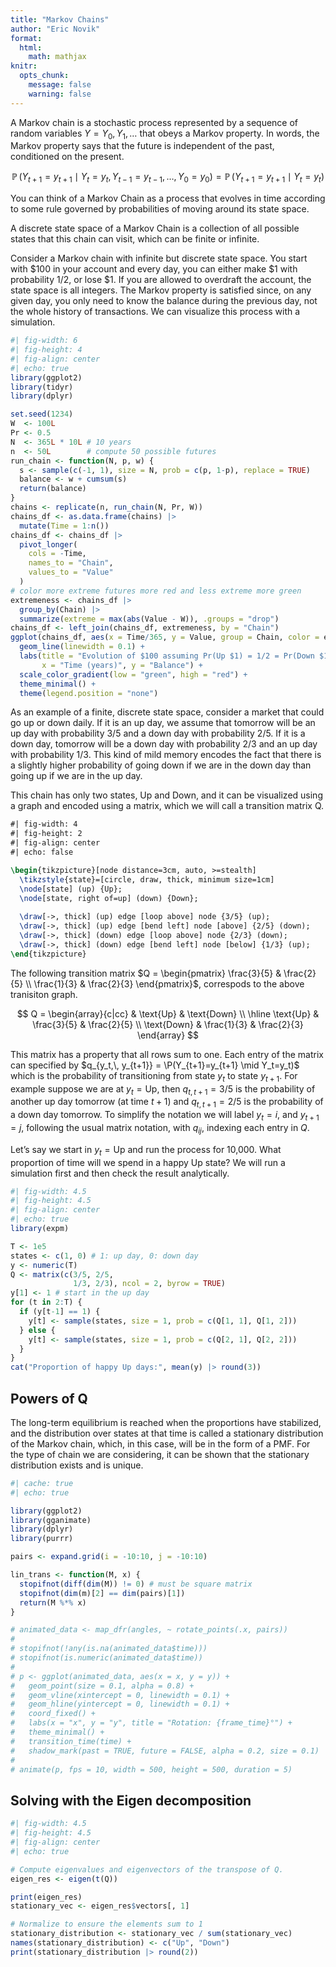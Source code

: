 ```yaml
---
title: "Markov Chains"
author: "Eric Novik"
format: 
  html:
    math: mathjax
knitr:
  opts_chunk:
    message: false
    warning: false
---
```


A Markov chain is a stochastic process represented by a sequence of random variables $Y = Y_0, Y_1, \dots$ that obeys a Markov property. In words, the Markov property says that the future is independent of the past, conditioned on the present. 

$$
\DeclareMathOperator{\E}{\mathbb{E}}
\DeclareMathOperator{\P}{\mathbb{P}}
\DeclareMathOperator{\V}{\mathbb{V}}
\DeclareMathOperator{\L}{\mathcal{L}}
\DeclareMathOperator{\I}{\text{I}}
\DeclareMathOperator*{\argmax}{arg\,max}
\DeclareMathOperator*{\argmin}{arg\,min}
\P(Y_{t+1}=y_{t+1} \mid Y_t=y_t, Y_{t-1}=y_{t-1}, \dots, Y_0=y_0) = \P(Y_{t+1}=y_{t+1} \mid Y_t=y_t)
$$

You can think of a Markov Chain as a process that evolves in time according to some rule governed by probabilities of moving around its state space.

A discrete state space of a Markov Chain is a collection of all possible states that this chain can visit, which can be finite or infinite. 

Consider a Markov chain with infinite but discrete state space. You start with \$100 in your account and every day, you can either make \$1 with probability $1/2$, or lose $1. If you are allowed to overdraft the account, the state space is all integers. The Markov property is satisfied since, on any given day, you only need to know the balance during the previous day, not the whole history of transactions. We can visualize this process with a simulation.

```r
#| fig-width: 6
#| fig-height: 4
#| fig-align: center
#| echo: true
library(ggplot2)
library(tidyr)
library(dplyr)

set.seed(1234)
W  <- 100L
Pr <- 0.5
N  <- 365L * 10L # 10 years
n  <- 50L        # compute 50 possible futures
run_chain <- function(N, p, w) {
  s <- sample(c(-1, 1), size = N, prob = c(p, 1-p), replace = TRUE)
  balance <- w + cumsum(s)
  return(balance)
}
chains <- replicate(n, run_chain(N, Pr, W))
chains_df <- as.data.frame(chains) |>
  mutate(Time = 1:n())
chains_df <- chains_df |>
  pivot_longer(
    cols = -Time,        
    names_to = "Chain", 
    values_to = "Value" 
  )
# color more extreme futures more red and less extreme more green
extremeness <- chains_df |>
  group_by(Chain) |>
  summarize(extreme = max(abs(Value - W)), .groups = "drop")
chains_df <- left_join(chains_df, extremeness, by = "Chain")
ggplot(chains_df, aes(x = Time/365, y = Value, group = Chain, color = extreme)) +
  geom_line(linewidth = 0.1) +
  labs(title = "Evolution of $100 assuming Pr(Up $1) = 1/2 = Pr(Down $1)", 
       x = "Time (years)", y = "Balance") +
  scale_color_gradient(low = "green", high = "red") +
  theme_minimal() +
  theme(legend.position = "none")
```

As an example of a finite, discrete state space, consider a market that could go up or down daily. If it is an up day, we assume that tomorrow will be an up day with probability 3/5 and a down day with probability 2/5. If it is a down day, tomorrow will be a down day with probability 2/3 and an up day with probability 1/3. This kind of mild memory encodes the fact that there is a slightly higher probability of going down if we are in the down day than going up if we are in the up day. 

This chain has only two states, Up and Down, and it can be visualized using a graph and encoded using a matrix, which we will call a transition matrix Q.

```tikz
#| fig-width: 4
#| fig-height: 2
#| fig-align: center
#| echo: false

\begin{tikzpicture}[node distance=3cm, auto, >=stealth]
  \tikzstyle{state}=[circle, draw, thick, minimum size=1cm]
  \node[state] (up) {Up};
  \node[state, right of=up] (down) {Down};
  
  \draw[->, thick] (up) edge [loop above] node {3/5} (up);
  \draw[->, thick] (up) edge [bend left] node [above] {2/5} (down);
  \draw[->, thick] (down) edge [loop above] node {2/3} (down);
  \draw[->, thick] (down) edge [bend left] node [below] {1/3} (up);
\end{tikzpicture}
```

The following transition matrix $Q = \begin{pmatrix} \frac{3}{5} & \frac{2}{5} \\ \frac{1}{3} & \frac{2}{3} \end{pmatrix}$, correspods to the above tranisiton graph.

$$
Q = \begin{array}{c|cc}
      & \text{Up}   & \text{Down} \\ \hline
\text{Up} & \frac{3}{5} & \frac{2}{5} \\
\text{Down} & \frac{1}{3} & \frac{2}{3}
\end{array}
$$

This matrix has a property that all rows sum to one. Each entry of the matrix can specified by $q_{y_t,\, y_{t+1}} = \P(Y_{t+1}=y_{t+1} \mid Y_t=y_t)$ which is the probability of transitioning from state $y_t$ to state $y_{t+1}$. For example suppose we are at $y_t = \text{Up}$, then $q_{t,\, t+1} = 3/5$ is the probability of another up day tomorrow (at time $t+1$) and $q_{t,\, t+1} = 2/5$ is the probability of a down day tomorrow. To simplify the notation we will label $y_t = i$, and $y_{t+1} = j$, following the usual matrix notation, with $q_{ij}$, indexing each entry in $Q$.

Let's say we start in $y_t = \text{Up}$ and run the process for 10,000. What proportion of time will we spend in a happy Up state? We will run a simulation first and then check the result analytically.

```r
#| fig-width: 4.5
#| fig-height: 4.5
#| fig-align: center
#| echo: true
library(expm)

T <- 1e5
states <- c(1, 0) # 1: up day, 0: down day
y <- numeric(T)
Q <- matrix(c(3/5, 2/5, 
              1/3, 2/3), ncol = 2, byrow = TRUE)
y[1] <- 1 # start in the up day
for (t in 2:T) {
  if (y[t-1] == 1) {
    y[t] <- sample(states, size = 1, prob = c(Q[1, 1], Q[1, 2]))
  } else {
    y[t] <- sample(states, size = 1, prob = c(Q[2, 1], Q[2, 2]))
  }
}
cat("Proportion of happy Up days:", mean(y) |> round(3))
```

## Powers of Q

The long-term equilibrium is reached when the proportions have stabilized, and the distribution over states at that time is called a stationary distribution of the Markov chain, which, in this case, will be in the form of a PMF. For the type of chain we are considering, it can be shown that the stationary distribution exists and is unique. 

```r
#| cache: true
#| echo: true

library(ggplot2)
library(gganimate)
library(dplyr)
library(purrr)

pairs <- expand.grid(i = -10:10, j = -10:10)

lin_trans <- function(M, x) {
  stopifnot(diff(dim(M)) != 0) # must be square matrix
  stopifnot(dim(m)[2] == dim(pairs)[1]) 
  return(M %*% x)
}

# animated_data <- map_dfr(angles, ~ rotate_points(.x, pairs))
# 
# stopifnot(!any(is.na(animated_data$time)))
# stopifnot(is.numeric(animated_data$time))
# 
# p <- ggplot(animated_data, aes(x = x, y = y)) +
#   geom_point(size = 0.1, alpha = 0.8) +
#   geom_vline(xintercept = 0, linewidth = 0.1) +
#   geom_hline(yintercept = 0, linewidth = 0.1) +
#   coord_fixed() +
#   labs(x = "x", y = "y", title = "Rotation: {frame_time}°") +
#   theme_minimal() +
#   transition_time(time) +
#   shadow_mark(past = TRUE, future = FALSE, alpha = 0.2, size = 0.1)
# 
# animate(p, fps = 10, width = 500, height = 500, duration = 5)
```


## Solving with the Eigen decomposition

```r
#| fig-width: 4.5
#| fig-height: 4.5
#| fig-align: center
#| echo: true

# Compute eigenvalues and eigenvectors of the transpose of Q.
eigen_res <- eigen(t(Q))

print(eigen_res)
stationary_vec <- eigen_res$vectors[, 1]

# Normalize to ensure the elements sum to 1
stationary_distribution <- stationary_vec / sum(stationary_vec)
names(stationary_distribution) <- c("Up", "Down")
print(stationary_distribution |> round(2))
```


